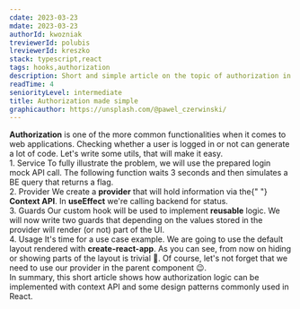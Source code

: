 ```yaml
---
cdate: 2023-03-23
mdate: 2023-03-23
authorId: kwozniak
treviewerId: polubis
lreviewerId: kreszko
stack: typescript,react
tags: hooks,authorization
description: Short and simple article on the topic of authorization in React, so as not to get hung up on it.
readTime: 4
seniorityLevel: intermediate
title: Authorization made simple
graphicauthor: https://unsplash.com/@pawel_czerwinski/
---
```


<Prelude>
  <M>
    <B>Authorization</B> is one of the more common functionalities when it comes
    to web applications. Checking whether a user is logged in or not can
    generate a lot of code. Let's write some utils, that will make it easy.
  </M>
</Prelude>

<Section>
  <XL>1. Service</XL>
  <M>
    To fully illustrate the problem, we will use the prepared login mock API
    call. The following function waits 3 seconds and then simulates a BE query
    that returns a flag.
  </M>
  <Snippet
    linesCount={20}
    src="/snippets/authorization-made-simple/service.ts"
  />
</Section>

<Section>
  <XL>2. Provider</XL>
  <M>
    We create a <B>provider</B> that will hold information via the{" "}
    <B>Context API</B>. In <B>useEffect</B> we're calling backend for status.
  </M>
  <Snippet
    linesCount={54}
    src="/snippets/authorization-made-simple/provider.tsx"
  />
</Section>

<Section>
  <XL>3. Guards</XL>
  <M>
    Our custom hook will be used to implement <B>reusable</B> logic. We will now
    write two guards that depending on the values stored in the provider will
    render (or not) part of the UI.
  </M>
  <Snippet
    linesCount={46}
    src="/snippets/authorization-made-simple/guard.tsx"
  />
</Section>

<Section>
  <XL>4. Usage</XL>
  <M>
    It's time for a use case example. We are going to use the default layout
    rendered with <B>create-react-app</B>.
  </M>
  <Snippet
    linesCount={25}
    src="/snippets/authorization-made-simple/usage.tsx"
  />
  <M>
    As you can see, from now on hiding or showing parts of the layout is trivial
    🤡. Of course, let's not forget that we need to use our provider in the
    parent component 😉.
  </M>
</Section>

<Summary>
  <M>
    In summary, this short article shows how authorization logic can be
    implemented with context API and some design patterns commonly used in
    React.
  </M>
</Summary>
